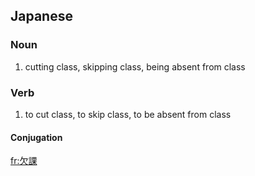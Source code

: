 ==Japanese==
{{ja-kanjitab|けつ|k1=けっ|か|yomi=o}}

===Noun===
{{ja-noun|けっか|kyu=缺課}}

# {{lb|ja|education|sort=けっか}} cutting class, skipping class, being absent from class

===Verb===
{{ja-verb-suru|けっか|kyu=缺課}}

# to cut class, to skip class, to be absent from class

====Conjugation====
{{ja-suru|けっか}}

[[fr:欠課]]
